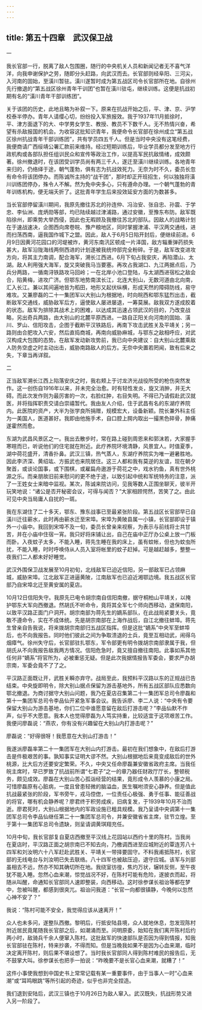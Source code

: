 ```yaml
---
---
---
```

title: 第五十四章　武汉保卫战
---





一


我长官部一行，脱离了敌人包围圈，随行的中央机关人员和新闻记者无不喜气洋洋，向我申谢保护之劳，随即分头赶路，向武汉而去。长官部则经阜阳、三河尖，入河南的固始，至潢川暂驻。潢川遂暂时成为第五战区司令长官部所在地。自徐州先行撤退的“第五战区徐州青年干训团”也暂在潢川驻屯，继续训练。这便是抗战初期有名的“潢川青年干部训练团”。

关于该团的历史，此地且略为补叙一下。原来在抗战开始之后，平、津、京、沪学校泰半停办。青年人请缨心切，纷纷投入军旅报效。我于1937年11月抵徐时，平、津方面退下的大、中学男女学生、教授、教员不下数千人。无不热情兴奋，希望有杀敌报国的机会。为收容这批知识青年，我便命令长官部在徐州成立“第五战区徐州抗战青年干部训练团”，共有学员四五千人。但是当时中央没有这笔经费，我便商请广西绥靖公署汇款前来维持。经过短期训练后，毕业学员都分发至地方行政机构或各部队担任组训民众和宣传等政治工作，以提高军民抗敌情绪，成效颇著。徐州撤退时，在该团受训学员尚有两三千人，遂迁至潢川继续训练。各地青年来归的，仍络绎于途，朝气蓬勃，俱有志为抗战效死力。无奈为时不久，委员长忽有命令将该团停办。而陈诚所主持的“战干团”，那时却正开班招生，何以独独将潢川训练团停办，殊令人不解。然为免中央多心，只有遵命办理。一个朝气蓬勃的青年训练机构，便无端夭折了。这批青年学生后来投效延安方面的为数甚多。

当长官部停留潢川期间，我原先撤往苏北的孙连仲、冯治安、张自忠、孙震、于学忠、李仙洲、庞炳勋等部，均已陆续越过津浦路，通过安徽，至豫东布防。敌军既陷徐州，即乘势大举西侵，因此也无暇顾及我撤往苏北的部队。因敌人的战略计划在于速战速决，企图西向席卷皖、豫产粮地区，同时掌握津浦、平汉两交通线，进而扫荡西南，逼我国作城下之盟。因此，敌人于6月5日陷开封后，便继续前进。6月9日因黄河花园口的河堤被炸，黄河东南汛区顿成一片泽国，敌方辎重弹药损失甚大，敌军沿陇海线两侧西进的计划遂被我统帅部完全粉碎。于是，敌军改变进攻方向，将其主力南调，配合海军，溯长江西进。6月下旬占我安庆，再陷潜山、太湖。敌人利用强大海军，旋又突破我马当要塞。再攻占我湖口、九江两据点后，乃兵分两路，一循南浔铁路攻马回岭；一在北岸小池口登陆，与太湖西进宿松之敌会合，陷黄梅，进攻广济。但鄂东地势南滨长江，北连大别山，无数河道由北向南，汇入长江。兼以其间遍地皆为稻田，地形又起伏纵横，形成天然的障碍防线，易守难攻。又兼廖磊的二十一集团军以大别山为根据地，时向皖西和鄂东猛烈出击，截断敌军交通线，威胁敌军后方，逼使敌人屡进屡退，一筹莫展。敌我双方遂成胶着的状态。敌军为排除其战术上的困难，以达成其迅速占领武汉的目的，乃改变战略，另出奇兵两路，由大别山的北麓平原西进。一路自正阳关向河南的固始、潢川、罗山、信阳攻击，企图于截断平汉铁路后，再南下攻击武胜关及平靖关；另一路则由合肥攻入六安，然后直捣商城，再南向威胁麻城，与鄂东之敌相呼应，对武汉构成大包围的态势。在敌军发动新攻势前，我已向中央建议：自大别山北麓乘敌人防务空虚之时主动出击，威胁南路敌人的后方。无奈中央置若罔闻，致有后来之失，下章当再详叙。





二


正当敌军溯长江西上陷落安庆之时，我右颊上于讨龙济光战役所受的枪伤突然发作。这一创伤自1916年以来，并未完全治愈。时有轻性发炎，旋又消肿，并无大碍。而此次发作则为最厉害的一次，右脸红肿，右目失明。不得已乃请假赴武汉就医，并将指挥职责交请白崇禧暂代。我由友人介绍，住于武昌有名的东湖疗养院内。此医院的资产，大半为张学良所捐赠，规模宏大，设备新颖。院长兼外科主任为一美国人，医道甚好。我即由他施手术，自口腔上腭内取出一撮黑色碎骨，肿痛遂霍然而愈。

东湖为武昌风景区之一。我出去散步时，常在路上碰到周恩来和郭沫若，大家握手寒暄而已，听说他们的住宅就在附近。此疗养院环境清静，风景宜人。时值夏季，湖中荷花盛开，清香扑鼻。武汉三镇，热气蒸人，东湖疗养院实为唯一避暑胜地。因此李济深、黄绍竑、方振武也来院居住。这三人都和我有莫逆的友谊，现在朝夕聚首，或谈论国事，或下围棋，或雇扁舟遨游于荷花之中，戏水钓鱼，真有世外桃源之乐。而亲朋故旧前来慰问的更不绝于途，以致引起中统和军统特务的注意，派了一王姓女士来暗中监视。某次，陈诚来院访问，见我等数人正围坐聊天，彼半开玩笑地说：“诸公是否开秘密会议，可得与闻否？”大家相顾愕然，苦笑了之。由此可见中央当局庸人自扰的一斑。

我在东湖住了二十多天，鄂东、豫东战事已至最紧张阶段。第五战区长官部早已自潢川迁往蕲水，此时再由蕲水迁至宋埠。宋埠为黄陂县属一小镇，长官部即设于镇外一小庙中。我回到宋埠不及一旬，委员长曾亲来视察，为表示与前线将士共甘苦，并在小庙中住宿一宵。我只好将床铺让出，自己在庙中正厅办公桌上放一门板而卧。入夜蚊子太多，不能入睡，蒋先生睡在我的床上，虽有蚊帐，但也为蚊虫所扰，不能入睡，时时呼唤侍从人员入室将帐里的蚊子赶掉。可是越赶越多，整整一夜我们二人都未好好睡觉。

武汉外围保卫战发展至10月初旬，北线敌军已迫近信阳，另一部敌军已占领麻城，威胁宋埠。江北敌军正进逼黄陂，江南敌军也已迫近湘鄂边境。我五战区长官部乃自宋埠北迁至黄安属的夏店。

10月12日信阳失守。我原先已电令胡宗南自信阳南撤，据守桐柏山平靖关，以掩护鄂东大军向西撤退。然胡氏不听命令，竟将其全军七个师向西移动，退保南阳，以致平汉路正面门户洞开。胡宗南部为蒋先生的嫡系部队，在此战局紧要关头，竟敢不遵命令，实在不成体统。先是胡宗南部在上海作战后，自江北撤往蚌埠。蒋先生曾亲自告我说，将来拨胡宗南部归五战区指挥。但是这批“嫡系”中央军至蚌埠后，也不向我报告。同时他们彼此之间为争取溃退的士兵，竟至互相动武，闹得乌烟瘴气。徐州失守后，长官部驻扎鄂东，军令部更有明令拨胡宗南部隶属于我，但胡氏从不向我报告敌我两方情况。信阳危急时，竟又擅自撤往南阳。此事如系其他任何非“嫡系”将官所为，必被重惩无疑。但是此次我据情报告军委会，要求严办胡宗南，军委会竟不了了之。

平汉路正面既让开，武胜关瞬亦弃守。战局至此，我预料平汉路以东的正规战已告结束。中央旋即明令，除大别山据点保留为游击基地外，所有五战区部队应悉数向鄂北撤退。为商讨据守大别山问题，我乃在夏店召集第二十一集团军总司令廖磊和第十一集团军总司令李品仙开紧急军事会议。我告诉廖、李二人说：“中央有令要保留大别山为游击基地，你们二位中谁愿意留在敌后打游击呢？”李品仙默不作声，似乎不大愿意。我本人也觉得廖磊为人笃实持重，比较适宜于这项艰苦工作。我便问廖磊说：“燕农，你有没有兴趣留在大别山内打游击呢？”

廖磊说：“好得很呀！我愿意在大别山打游击！”

我遂派廖磊率第二十一集团军在大别山内打游击。最初在我们想象中，在敌后打游击是件极艰苦的事。孰知事实证明大谬不然。大别山根据地后来竟变成敌后的世外桃源，比大后方还要安定繁荣。不久，中央又任命廖磊兼安徽省政府主席。当我任皖主席时，早已罗致了抗战前所谓“七君子”之一的章乃器任财政厅厅长，整顿税务，颇见成效。廖磊在大别山苦心孤诣经营的结果，竟形成令人羡慕的小康之局。可惜廖磊原有心脏病，一度且曾患轻微的脑溢血，医生嘱咐须安心静养。但是值此抗战最紧张的阶段，军书旁午，戎马倥偬，一位责任心极强、勇于任事、能征善战的将官，哪有机会静养呢？廖君终于积劳成疾，旧病复发，于1939年10月不治而逝。廖君死时，大别山根据地内的军政设施已粗具规模。我乃呈请中央调第十一集团军总司令李品仙继任第二十一集团军总司令，并兼安徽省省主席，驻节立煌。至于第十一集团军总司令遗缺，则呈请调黄琪翔充任。

10月中旬，我长官部复自夏店西撤至平汉线上花园站以西约十里的陈村。当我尚在夏店时，平汉路正面之胡宗南已不知去向，乃檄调西进至应城附近的覃连芳八十四军和刘汝明六十八军赶赴武胜关、平靖关一带择要固守。不料我甫抵陈村，长官部的无线电台与刘汝明已失去联络。八十四军也被敌压迫，退守应城。该军与刘部虽相去不远，然亦不知其确切所在地。我绕室彷徨，焦灼万状，辗转反侧，至午夜犹不能入睡。忽然心血来潮，惊觉战况不好，在陈村可能有危险，遂披衣而起，将随从叫醒，命通知长官部同人速即整装，向西移动。这时徐参谋长祖诒等都在梦中，忽被叫醒，都感到很突兀。祖诒问我道：“长官一向都很镇静，今晚何以忽然心神不安了？”

我说：“陈村可能不安全，我觉得应该从速离开！”

众人也未多问，遂整队西撤。黎明后，行抵安陆县境，众人就地休息，忽发现陈村附近居民竟尾随我长官部之后，如潮涌而至。问明原委，始知在我们离开陈村后约两小时，敌骑兵千余人便窜入陈村。这批敌军的快速部队是否因为得到情报，知我长官部驻在陈村，特来抄袭，不得而知。但是当晚我如果不是因为心血来潮，临时决定离开陈村，则后果不堪设想了。当时我长官部同人得到陈村难民的报告后，无不鼓掌大叫。徐参谋长也把手一拍说：“昨晚要不是长官心血来潮，就糟了！”

这件小事使我想到中国史书上常常记载有某一重要事件，由于当事人一时“心血来潮”或“耳鸣眼跳”等所引起的奇迹，似乎也非完全捏造。

我们退到安陆后，武汉三镇也于10月26日为敌人窜入。武汉既失，抗战形势又进入另一阶段了。